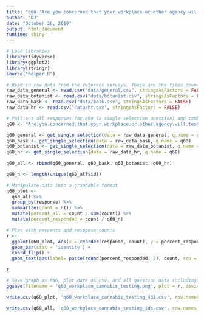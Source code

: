 ```yaml
---
title: "q60 'Are you concerned that your workplace or other agency will test you for your cannabis use?' National Veterans"
author: "DJ"
date: "October 26, 2019"
output: html_document
runtime: shiny
---
```


```r
# Load libraries
library(tidyverse)
library(ggplot2)
library(stringr)
source("helper.R")
```

```r
# Read in raw data from the Veterans surveys. These are the files downloaded from survey monkey saved as a .csv
raw_data_general <- read.csv("data/general.csv", stringsAsFactors = FALSE)
raw_data_botanist <- read.csv("data/botanist.csv", stringsAsFactors = FALSE)
raw_data_bask <- read.csv("data/bask.csv", stringsAsFactors = FALSE)
raw_data_hr <- read.csv("data/hr.csv", stringsAsFactors = FALSE)
```

```r
# Pull out all responses for q60 (a single selection question) and combine
q60 <- "Are.you.concerned.that.your.workplace.or.other.agency.will.test.you.for.your.cannabis.use."

q60_general <- get_single_selection(data = raw_data_general, q.name = q60)
q60_bask <- get_single_selection(data = raw_data_bask, q.name = q60)
q60_botanist <- get_single_selection(data = raw_data_botanist, q.name = q60)
q60_hr <- get_single_selection(data = raw_data_hr, q.name = q60)
  
q60_all <- rbind(q60_general, q60_bask, q60_botanist, q60_hr)

q60_n <- length(unique(q60_all$id))
```


```r
# Manipulate data into a graphable format
q60_plot <- 
  q60_all %>%
  group_by(response) %>%
  summarize(count = n()) %>%
  mutate(percent_all = count / sum(count)) %>%
  mutate(percent_responded = count / q60_n)
```

```r
# Plot with percents and response counts
r <- 
  ggplot(q60_plot, aes(x = reorder(response, count), y = percent_responded)) +
  geom_bar(stat = 'identity') +
  coord_flip() +
  geom_text(aes(label= paste(round(percent_responded, 2), count, sep = "***")))

r
```

```r
# Save graph as PNG, plot data as csv, and all question data including response IDs as csv (save question n and N at end of plot file as "_x.x")
ggsave(filename = 'q60_workplace_cannabis_testing.png', plot = r, device = 'png')

write.csv(q60_plot, 'q60_workplace_cannabis_testing_431.csv', row.names = FALSE)

write.csv(q60_all, 'q60_workplace_cannabis_testing_ids.csv', row.names = FALSE)
```
